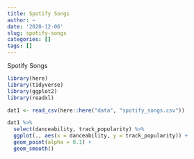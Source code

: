 ```yaml
---
title: Spotify Songs
author: ~
date: '2020-12-06'
slug: spotify-songs
categories: []
tags: []
---
```


Spotify Songs

```r
library(here)
library(tidyverse)
library(ggplot2)
library(readxl)

dat1 <- read_csv(here::here("data", "spotify_songs.csv"))

dat1 %>%
  select(danceability, track_popularity) %>%
  ggplot(., aes(x = danceability, y = track_popularity)) +
  geom_point(alpha = 0.1) +
  geom_smooth()
```